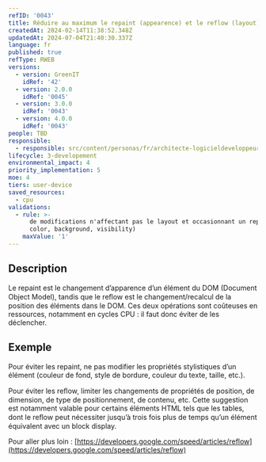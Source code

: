 ```yaml
---
refID: '0043'
title: Réduire au maximum le repaint (appearence) et le reflow (layout)
createdAt: 2024-02-14T11:38:52.348Z
updatedAt: 2024-07-04T21:40:30.337Z
language: fr
published: true
refType: RWEB
versions:
  - version: GreenIT
    idRef: '42'
  - version: 2.0.0
    idRef: '0045'
  - version: 3.0.0
    idRef: '0043'
  - version: 4.0.0
    idRef: '0043'
people: TBD
responsible:
  - responsible: src/content/personas/fr/architecte-logicieldeveloppeur.mdx
lifecycle: 3-developement
environmental_impact: 4
priority_implementation: 5
moe: 4
tiers: user-device
saved_resources:
  - cpu
validations:
  - rule: >-
      de modifications n'affectant pas le layout et occasionnant un repaint (ex:
      color, background, visibility)
    maxValue: '1'
---
```


## Description

Le repaint est le changement d’apparence d’un élément du DOM (Document Object Model), tandis que le reﬂow est le changement/recalcul de la position des éléments dans le DOM. Ces deux opérations sont coûteuses en ressources, notamment en cycles CPU : il faut donc éviter de les déclencher.

## Exemple

Pour éviter les repaint, ne pas modifier les propriétés stylistiques d’un élément (couleur de fond, style de bordure, couleur du texte, taille, etc.).

Pour éviter les reﬂow, limiter les changements de propriétés de position, de dimension, de type de positionnement, de contenu, etc. Cette suggestion est notamment valable pour certains éléments HTML tels que les tables, dont le reﬂow peut nécessiter jusqu’à trois fois plus de temps qu’un élément équivalent avec un block display.

Pour aller plus loin :
[https://developers.google.com/speed/articles/reflow](https://developers.google.com/speed/articles/reflow)

